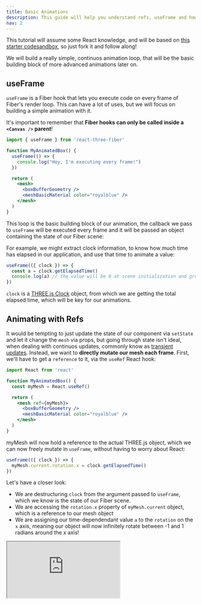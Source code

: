 ```yaml
---
title: Basic Animations
description: This guide will help you understand refs, useFrame and how to make basic animations with Fiber
nav: 2
---
```


This tutorial will assume some React knowledge, and will be based on [this starter codesandbox](https://codesandbox.io/s/getting-started-01-12q81?from-embed), so just fork it and follow along!

We will build a really simple, continuos animation loop, that will be the basic building block of more advanced animations later on.

## useFrame

`useFrame` is a Fiber hook that lets you execute code on every frame of Fiber's render loop. This can have a lot of uses, but we will focus on building a simple animation with it.

It's important to remember that **Fiber hooks can only be called inside a `<Canvas />` parent**!

```jsx
import { useFrame } from 'react-three-fiber'

function MyAnimatedBox() {
  useFrame(() => {
    console.log("Hey, I'm executing every frame!")
  })

  return (
    <mesh>
      <boxBufferGeometry />
      <meshBasicMaterial color="royalblue" />
    </mesh>
  )
}
```

This loop is the basic building block of our animation, the callback we pass to `useFrame` will be executed every frame and it will be passed an object containing the state of our Fiber scene:

For example, we might extract clock information, to know how much time has elapsed in our application, and use that time to animate a value:

```jsx
useFrame(({ clock }) => {
  const a = clock.getElapsedTime()
  console.log(a) // the value will be 0 at scene initialization and grow each frame
})
```

`clock` is a [THREE.js Clock](https://threejs.org/docs/#api/en/core/Clock) object, from which we are getting the total elapsed time, which will be key for our animations.

## Animating with Refs

It would be tempting to just update the state of our component via `setState` and let it change the `mesh` via props, but going through state isn't ideal, when dealing with continuos updates, commonly know as [transient updates]().
Instead, we want to **directly mutate our mesh each frame**. First, we'll have to get a `reference` to it, via the `useRef` React hook:

```jsx
import React from 'react'

function MyAnimatedBox() {
  const myMesh = React.useRef()

  return (
    <mesh ref={myMesh}>
      <boxBufferGeometry />
      <meshBasicMaterial color="royalblue" />
    </mesh>
  )
}
```

myMesh will now hold a reference to the actual THREE.js object, which we can now freely mutate in `useFrame`, without having to worry about React:

```jsx
useFrame(({ clock }) => {
  myMesh.current.rotation.x = clock.getElapsedTime()
})
```

Let's have a closer look:

- We are destructuring `clock` from the argument passed to `useFrame`, which we know is the state of our Fiber scene.
- We are accessing the `rotation.x` property of `myMesh.current` object, which is a reference to our mesh object
- We are assigning our time-dependendant value `a` to the `rotation` on the `x` axis, meaning our object will now infinitely rotate between -1 and 1 radians around the x axis!

<iframe src="https://codesandbox.io/embed/29gxw?codemirror=1&fontsize=14&hidenavigation=1&theme=dark&hidedevtools=1" />

** Exercises **

- Try `Math.sin(clock.getElapsedTime())` and see how your animation changes

## Next steps

Now that you understand the basic technique for animating in Fiber, [learn how event works](events-and-interaction)!

If you want to go deeper into animations, check these out:

- [Animating with React Spring](using-with-react-spring)
- [Animating with GSAP]()
